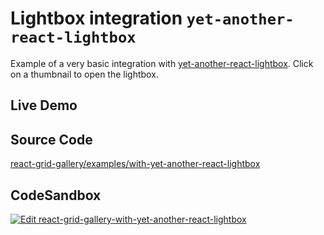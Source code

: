 
# Lightbox integration `yet-another-react-lightbox`

Example of a very basic integration with [yet-another-react-lightbox](https://github.com/igordanchenko/yet-another-react-lightbox). Click on a thumbnail to open the lightbox.


## Live Demo
<App />

## Source Code
[react-grid-gallery/examples/with-yet-another-react-lightbox](https://github.com/benhowell/react-grid-gallery/blob/master/examples/with-yet-another-react-lightbox/src/App.tsx)

## CodeSandbox
[![Edit react-grid-gallery-with-yet-another-react-lightbox](https://codesandbox.io/static/img/play-codesandbox.svg)](https://codesandbox.io/s/github/benhowell/react-grid-gallery/tree/master/examples/with-yet-another-react-lightbox?fontsize=14&hidenavigation=1&theme=dark)


